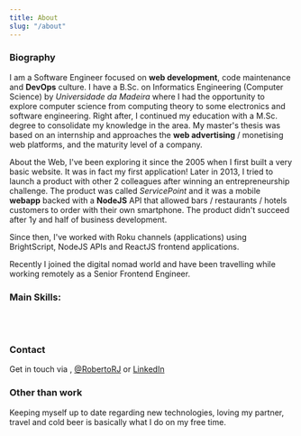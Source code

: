 ```yaml
---
title: About
slug: "/about"
---
```


### Biography

I am a Software Engineer focused on **web development**, code maintenance and **DevOps** culture.
I have a B.Sc. on Informatics Engineering (Computer Science) by _Universidade da Madeira_ where I had the opportunity
to explore computer science from computing theory to some electronics and software engineering. Right after,
I continued my education with a M.Sc. degree to consolidate my knowledge in the area.
My master's thesis was based on an internship and approaches the **web advertising** / monetising web platforms,
and the maturity level of a company.

About the Web, I've been exploring it since the 2005 when I first built a very basic website. It was in fact my first application!
Later in 2013, I tried to launch a product with other 2 colleagues after winning an entrepreneurship challenge.
The product was called _ServicePoint_ and it was a mobile **webapp** backed with a **NodeJS** API
that allowed bars / restaurants / hotels customers to order with their own smartphone.
The product didn't succeed after 1y and half of business development.

Since then, I've worked with Roku channels (applications) using BrightScript, NodeJS APIs and ReactJS frontend applications.

Recently I joined the digital nomad world and have been travelling while working remotely as a Senior Frontend Engineer.
<br />

### Main Skills:
<br />
<ProgressionBar text={'Javascript / ECMAScript'} percentage={95} />
<ProgressionBar text={'Software Engineering'} percentage={90} />
<ProgressionBar text={'ReactJS'} percentage={90} />
<ProgressionBar text={'NodeJS'} percentage={85} />
<ProgressionBar text={'Gitlab CI/CD'} percentage={80} />
<ProgressionBar text={'Agile / Scrum'} percentage={80} />
<ProgressionBar text={'CSS'} percentage={75} />
<ProgressionBar text={'MongoDB'} percentage={60} />
<br />

### Contact
Get in touch via <Obfuscate email="entrypoint@robertojesus.me" />,
[@RobertoRJ](https://twitter.com/intent/tweet?screen_name=RobertoRJ)
or [LinkedIn](https://www.linkedin.com/in/roberto-jesus-03a65642/)
<br />

### Other than work

Keeping myself up to date regarding new technologies, loving my partner, travel and
cold beer is basically what I do on my free time.
